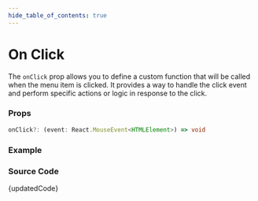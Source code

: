 ```yaml
---
hide_table_of_contents: true
---
```



# On Click


The `onClick` prop allows you to define a custom function that will be called when the menu item is clicked. It provides a way to handle the click event and perform specific actions or logic in response to the click.

### Props

```ts noCopy
onClick?: (event: React.MouseEvent<HTMLElement>) => void
```

### Example

<BrowserWindow url='/horizontal-menu/menu-item/on-click'>
  <Provider>
    <OnClick />
  </Provider>
</BrowserWindow>

### Source Code

<TsToJsCodeSnippet>{updatedCode}</TsToJsCodeSnippet>
